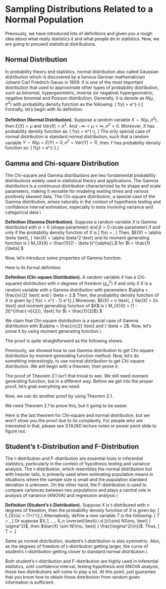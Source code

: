 # Sampling Distributions Related to a Normal Population

Previously, we have introduced lots of definitions and given you a rough idea about what really statistics it and what people do in statistics. Now, we are going to proceed statistical distributions. 

## Normal Distribution

In probability theory and statistics, normal distribution also called Gaussian distribution which is discovered by a famous German mathematician Johann Carl Friedrich Gauss in 1809. It is one of the most important distribution that used to approximate other types of probability distribution, such as binomial, hypergeometric, inverse (or negative) hypergeometric, negative binomial and Poisson distribution. Generally, it is denote as $N(\mu, \sigma^2)$ with probability density function as the following: \[ f(x) = \frac{1}{\sqrt{2 \pi \sigma^2}} \cdot e^{-\frac{(x - \mu)^2}{2\sigma^2}}.\]
Formally, let's begin with its definition:

**Definition (Normal Distribution).** Suppose a random variable $X \sim N(\mu, \sigma^2)$, then $E(X) = \mu \text{ and } Var(X) = \sigma^2$. And $-\infty < \mu < \infty, \sigma^2 > 0.$ Moreover, $X$ has probability density function as: \[ f(x) = \frac{1}{\sqrt{2 \pi \sigma^2}} \cdot e^{-\frac{(x - \mu)^2}{2\sigma^2}}, \text{ for $-\infty < x < \infty$ (same as above).}\]
The only special case of normal distribution is standard normal distribution, such that a random variable $Y \sim N( \mu = E(Y) = 0, \sigma^2 = Var(Y) = 1)$, then $Y$ has probability density function as: \[ f(y) = \frac{1}{\sqrt{2\pi}} \cdot e^{-\frac{y^2}{2}}.\]


## Gamma and Chi-square Distribution

The Chi-square and Gamma distributions are two fundamental probability distributions widely used in statistical theory and applications. The Gamma distribution is a continuous distribution characterized by its shape and scale parameters, making it versatile for modeling waiting times and various positively skewed data. The Chi-square distribution, a special case of the Gamma distribution, arises naturally in the context of hypothesis testing and confidence interval estimation, especially in tests involving variance and categorical data.\\


\textbf{Gamma Distribution}

**Definition (Gamma Distribution).** Suppose a random variable $X$ is Gamma distributed with $\alpha > 0$ (shape parameter) and $\beta > 0$ (scale parameter) if and only if the probability density function of $X$ is \[ f(x) = \frac{x^{\alpha - 1} e^{\frac{-x}{\beta}}}{\beta^{\alpha} \Gamma(\alpha)}, \text{ for $0 < x < \infty.$}\]
Then, $E(X) = \alpha \beta \text{, } Var(X) = \alpha \beta^2 \text{ and its moment generating function is } M_{X}(t) = \frac{1}{(1 - \beta t)^{\alpha}},$ for $t < \frac{1}{\beta}.$



Now, let's introduce some properties of Gamma function:

\begin{itemize}
	\item Gamma function (\textbf{not a distribution}): \[ \Gamma(x) = \int_{0}^{\infty}t^{x-1}e^{-t}\,dt, \text{ for $x > 0$.} \]
	\item Properties
		\begin{itemize}
			\item 1. $\Gamma(x) = x \cdot \Gamma(x-1)$;
			\item 2. For all $n \in \mathbb{N} \text{, } \Gamma(n) = (n - 1)!$; 
			\item 3. $\Gamma(\frac{1}{2}) = \sqrt{\pi}$.
		\end{itemize}
\end{itemize}


\textbf{Chi-square Distribution}


Here is its formal definition:

**Definition (Chi-square Distribution).** A random variable $X$ has a Chi-squared distribution with $n$ degrees of freedom $(\chi_{n}^{2})$ if and only if $X$ is a random variable with a Gamma distribution with parameters $\alpha = \frac{n}{2} \text{ and } \beta = 2.$ Then, the probability density function of $X$ is given by \[ f(x) = \frac{1}{2^{\frac{n}{2}} \Gamma(\frac{n}{2})} x^{\frac{k}{2} - 1} e^{\frac{-x}{2}}.\] Moreover, $E(X) = n \text{, } Var(X) = 2n \text{ and moment generating function of $X$ is } M_{X}(t) = (1 - 2t)^{\frac{-n}{2}}, \text{ for $t < \frac{1}{2}$}.$



We claim that Chi-square distribution is a special case of Gamma distribution with $\alpha = \frac{n}{2} \text{ and } \beta = 2$. Now, let's prove it by using moment generating function.\\


The proof is quite straightforward as the following shows:

\begin{proof} Suppose $X \sim Gamma( \alpha = \frac{n}{2} \text{, } \beta = 2).$ \\
Then the following moment generating function holds for $X$: \[ M_{X}(t) = (1- 2t)^{\frac{-n}{2}}, \text{ for $t < \frac{1}{2}$}.\]
Compare the moment generating function of $X$ under Gamma distribution with Chi-square distribution, we can conclude that $X \sim \chi_{n}^{2}$.
\end{proof}


\textbf{Obtaining Chi-square Distribution by Normal Distribution}


Previously, we showed how to use Gamma distribution to get Chi-square distribution by moment generating function method. Now, let's do something interestingly, to use normal distribution to get Chi-square distribution. We will begin with a theorem, then prove it.

\begin{thm}[$Z^{2} \sim \chi_{1}^{2}$]
Suppose a random variable $Z$ is standard normally distributed, such that $Z \sim N(0 \text{, }1).$ Then, $Z^2$ is Chi-square distributed with $1$ degree of freedom, so that $Z^2 \sim \chi_{1}^{2}$.
\end{thm}


The proof of Theorem $2.1$ isn't that trivial to see. We still need moment generating function, but in a different way. Before we get into the proper proof, let's grab everything we need:

\begin{itemize}
	\item 1. Recall STA256 about how to get moment generating function for a given continuous random variable that: \[ M_{Z}(t) = \int_{-\infty}^{\infty} e^{tx}f_{X}(x)\,dx.\]
	\item 2. We also need Gaussian integral:
		\begin{align}
    			\int_{-\infty}^{\infty} e^{-x^2}\,dx &= \sqrt{\pi};  \\
    			\int_{-\infty}^{\infty} e^{-kx^2}\,dx &= \sqrt{\frac{\pi}{k}}, \text{ for $k > 0$};  \\
    			\int_{-\infty}^{\infty} e^{kx^2}\,dx &= \sqrt{\frac{\pi}{-k}}, \text{ for $k < 0$}. 
		\end{align}
\end{itemize}

\begin{proof}
Suppose that \( Z \sim N(0, 1) \), then \( f_{Z}(z) = \frac{1}{\sqrt{2\pi}} \cdot e^{\frac{-z^2}{2}} \).\\
The moment generating function (MGF) of $Z^2$ is:
\begin{align*}
M_{Z^2}(t) &= \mathbb{E}\left(e^{tZ^2}\right) \\
&= \int_{-\infty}^{\infty} e^{tz^2} f_Z(z) \, dz \\
&= \frac{1}{\sqrt{2\pi}} \int_{-\infty}^{\infty} e^{tz^2} e^{-\frac{z^2}{2}} \, dz \\
&= \frac{1}{\sqrt{2\pi}} \int_{-\infty}^{\infty} e^{-\left(\frac{1}{2}-t\right)z^2} \, dz.
\end{align*}

Apply substitution with $u = z\sqrt{\frac{1}{2}-t}$, $dz = \frac{du}{\sqrt{\frac{1}{2}-t}}$:
\begin{align*}
M_{Z^2}(t) &= \frac{1}{\sqrt{2\pi}} \int_{-\infty}^{\infty} e^{-u^2} \cdot \frac{1}{\sqrt{\frac{1}{2}-t}} \, du \\
&= \frac{1}{\sqrt{2\pi}} \cdot \frac{1}{\sqrt{\frac{1}{2}-t}} \int_{-\infty}^{\infty} e^{-u^2} \, du \\
&= \frac{1}{\sqrt{2\pi}} \cdot \frac{1}{\sqrt{\frac{1}{2}-t}} \cdot \sqrt{\pi} \\
&= \frac{1}{\sqrt{1-2t}}.
\end{align*}

This is the MGF of a chi-squared distribution with 1 degree of freedom, $Z^2 \sim \chi_1^2$.
\end{proof}


Now, we can do another proof by using Theorem $2.1$.

\begin{thm}[$ \sum_{i = 1}^{n}Z_{i}^{2} \sim \chi_{n}^{2}$]
Suppose $Z_1, Z_2, ..., Z_n \overset{\text{i.i.d.}}{\sim} N(0,1)$, then the sum of $n$ independent $Z^2$ is going to be Chi-square distributed with $n$ degrees of freedom, as the following: \[ \sum_{i=1}^{n}Z_{i}^{2} \sim \chi_{n}^{2}.\]
\end{thm}


We need Theorem $2.1$ to prove this, but it going to be easier. 

\begin{proof}
Suppose $Z \sim \mathcal{N}(0,1)$, then its probability density function is:
\[ f_Z(z) = \frac{1}{\sqrt{2\pi}} e^{-\frac{z^2}{2}}. \]

Let $\delta = \sum_{i=1}^{n} Z_i^2$, where $Z_1, \ldots, Z_n \stackrel{\text{i.i.d.}}{\sim} \mathcal{N}(0,1)$. The moment generating function (MGF) of $\delta$ is:
\begin{align*}
M_{\delta}(t) &= \mathbb{E}\left[e^{t\delta}\right] \\
&= \mathbb{E}\left[e^{t(Z_1^2 + \cdots + Z_n^2)}\right] \\
&= \mathbb{E}\left[\prod_{i=1}^n e^{tZ_i^2}\right].
\end{align*}

Since $Z_1, \ldots, Z_n$ are independent and identically distributed:
\begin{align*}
M_{\delta}(t) &= \prod_{i=1}^n \mathbb{E}\left[e^{tZ_i^2}\right] \\
&= \prod_{i=1}^n M_{Z_i^2}(t).
\end{align*}

From Theorem 2.1, we know $Z_i^2 \sim \chi_1^2$ with MGF $(1-2t)^{-1/2}$, therefore:
\begin{align*}
M_{\delta}(t) &= \prod_{i=1}^n (1-2t)^{-1/2} \\
&= (1-2t)^{-n/2}.
\end{align*}

This is exactly the MGF of a chi-squared distribution with $n$ degrees of freedom, proving that $\delta \sim \chi_n^2$ as required.
\end{proof}


Here is the last theorem for Chi-square and normal distribution, but we won't show you the proof due to its complexity. For people who are interested in that, please see STA260 lecture notes or power point slide to figure out.

\begin{thm}[$ \frac{(n-1)s^2}{\sigma^2} \sim \chi_{n-1}^{2}$]
Let $n$ be sample size, $s^2$ be sample variance and $\sigma^2$ be population variance, then $\frac{(n-1)s^2}{\sigma^2}$ is Chi-square distributed with $n - 1$ degrees of freedom. As the following: \[ \frac{(n-1)s^2}{\sigma^2} \sim \chi_{n-1}^{2}.\]
\end{thm}

## Student's t-Distribution and F-Distribution

The t-distribution and F-distribution are essential tools in inferential statistics, particularly in the context of hypothesis testing and variance analysis. The t-distribution, which resembles the normal distribution but with heavier tails, is primarily used when estimating population means in situations where the sample size is small and the population standard deviation is unknown. On the other hand, the F-distribution is used to compare variances between two populations and plays a central role in analysis of variance (ANOVA) and regression analysis.\\


\textbf{Student's t-Distribution}

**Definition (Student's t-Distribution).** Suppose $X$ is t-distributed with $n$ degrees of freedom, then the probability density function of $X$ is given by: \[ f_{X}(x) = \frac{\Gamma(\frac{n+1}{2})}{\sqrt{\pi n} \Gamma(\frac{n}{2})} (1+\frac{x^2}{n})^{\frac{-n+1}{2}}.\]
Alternatively, define a new variable $T$ is the following: \[ T = \frac{W}{\sqrt{\frac{V}{r}}}, \text{ for $W \sim N(0, 1)  \text{ and } V \sim \chi_{r}^{2}$.}\]
Or suppose $X_1, ..., X_n \overset{\text{i.i.d.}}{\sim} N(\mu, \text{ } \sigma^2)$, then $\bar{X} \sim N(\mu, \text{ } \frac{\sigma^2}{n})$. Thus, \[ T = \frac{ \bar{x} - \mu}{(\frac{s}{\sqrt{n}})}.\]



Same as normal distribution, student's t-distribution is also symmetric. Also, as the degrees of freedom of t-distribution getting larger, the curve of student's t-distribution getting closer to standard normal distribution.\\


\textbf{F-Distribution}

\begin{definition}
We define a new variable $F$ as the following shows: \[ F = \frac{ (\frac{W_1}{v_1}) }{ (\frac{W_2}{v_2})} \sim F_{v_1, \text{ } v_2}; \text{ for $W_1 \sim \chi_{v_1}^{2}$ and $W_2 \sim \chi_{v_2}^{2}$; also both $W_1$ and $W_2$ are independent.}\]
Alternatively, we select two samples (with same population variance) with size $n$ and $m$, and also sample variance $s_x$ and $s_y$ respectively. Then, F-distribution is: \[ F = \frac{ [\frac{ (\frac{(n-1)}{\sigma^2}) s_x^2}{n-1}] }{ [\frac{ (\frac{(m-1)}{\sigma^2}) s_y^2}{m-1}] } \sim F_{n-1, \text{ } m-1 }.\]
\end{definition}


Both student's t-distribution and F-distribution are highly used in inferential statistics, until confidence interval, testing hypothesis and ANOVA analysis, these two distributions will come to play a lot. At this point, just guarantee that you know how to obtain those distribution from random given information is sufficient.